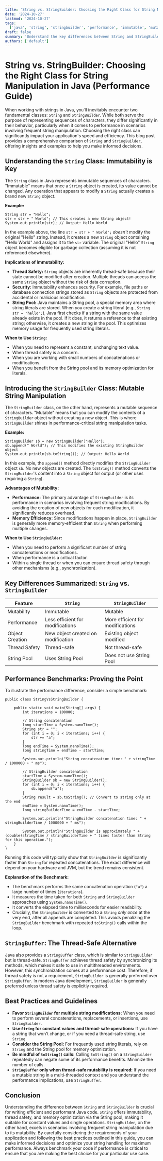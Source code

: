 ```yaml
---
title: 'String vs. StringBuilder: Choosing the Right Class for String Manipulation in Java (Performance Guide)'
date: '2024-10-27'
lastmod: '2024-10-27'
tags:
  ['java', 'string', 'stringbuilder', 'performance', 'immutable', 'mutable', 'string manipulation']
draft: false
summary: 'Understand the key differences between String and StringBuilder in Java. Learn when to use each class for optimal performance in string manipulation scenarios. Explore immutability, mutability, and code examples to guide your choice.'
authors: ['default']
---
```


# String vs. StringBuilder: Choosing the Right Class for String Manipulation in Java (Performance Guide)

When working with strings in Java, you'll inevitably encounter two fundamental classes: `String` and `StringBuilder`. While both serve the purpose of representing sequences of characters, they differ significantly in their behavior, particularly when it comes to performance in scenarios involving frequent string manipulation. Choosing the right class can significantly impact your application's speed and efficiency. This blog post provides a comprehensive comparison of `String` and `StringBuilder`, offering insights and examples to help you make informed decisions.

## Understanding the `String` Class: Immutability is Key

The `String` class in Java represents immutable sequences of characters. "Immutable" means that once a `String` object is created, its value cannot be changed. Any operation that appears to modify a `String` actually creates a brand new `String` object.

**Example:**

```plaintext
String str = "Hello";
str = str + " World"; // This creates a new String object!
System.out.println(str); // Output: Hello World
```

In the example above, the line `str = str + " World";` _doesn't_ modify the original "Hello" string. Instead, it creates a new `String` object containing "Hello World" and assigns it to the `str` variable. The original "Hello" `String` object becomes eligible for garbage collection (assuming it is not referenced elsewhere).

**Implications of Immutability:**

- **Thread Safety:** `String` objects are inherently thread-safe because their state cannot be modified after creation. Multiple threads can access the same `String` object without the risk of data corruption.
- **Security:** Immutability enhances security. For example, file paths or database connection strings stored as `String` objects are protected from accidental or malicious modification.
- **String Pool:** Java maintains a String pool, a special memory area where string literals are stored. When you create a string literal (e.g., `String str = "hello";`), Java first checks if a string with the same value already exists in the pool. If it does, it returns a reference to that existing string; otherwise, it creates a new string in the pool. This optimizes memory usage for frequently used string literals.

**When to Use `String`:**

- When you need to represent a constant, unchanging text value.
- When thread safety is a concern.
- When you are working with small numbers of concatenations or modifications.
- When you benefit from the String pool and its memory optimization for literals.

## Introducing the `StringBuilder` Class: Mutable String Manipulation

The `StringBuilder` class, on the other hand, represents a mutable sequence of characters. "Mutable" means that you can modify the contents of a `StringBuilder` object without creating a new object. This is where `StringBuilder` shines in performance-critical string manipulation tasks.

**Example:**

```plaintext
StringBuilder sb = new StringBuilder("Hello");
sb.append(" World"); // This modifies the existing StringBuilder object
System.out.println(sb.toString()); // Output: Hello World
```

In this example, the `append()` method directly modifies the `StringBuilder` object `sb`. No new objects are created. The `toString()` method converts the `StringBuilder`'s content into a `String` object for output (or other uses requiring a `String`).

**Advantages of Mutability:**

- **Performance:** The primary advantage of `StringBuilder` is its performance in scenarios involving frequent string modifications. By avoiding the creation of new objects for each modification, it significantly reduces overhead.
- **Memory Efficiency:** Since modifications happen in place, `StringBuilder` is generally more memory-efficient than `String` when performing multiple changes.

**When to Use `StringBuilder`:**

- When you need to perform a significant number of string concatenations or modifications.
- When performance is a critical factor.
- Within a single thread or when you can ensure thread safety through other mechanisms (e.g., synchronization).

## Key Differences Summarized: `String` vs. `StringBuilder`

| Feature         | `String`                           | `StringBuilder`                  |
| --------------- | ---------------------------------- | -------------------------------- |
| Mutability      | Immutable                          | Mutable                          |
| Performance     | Less efficient for modifications   | More efficient for modifications |
| Object Creation | New object created on modification | Existing object modified         |
| Thread Safety   | Thread-safe                        | Not thread-safe                  |
| String Pool     | Uses String Pool                   | Does not use String Pool         |

## Performance Benchmarks: Proving the Point

To illustrate the performance difference, consider a simple benchmark:

```plaintext
public class StringVsStringBuilder {

    public static void main(String[] args) {
        int iterations = 100000;

        // String concatenation
        long startTime = System.nanoTime();
        String str = "";
        for (int i = 0; i < iterations; i++) {
            str += "a";
        }
        long endTime = System.nanoTime();
        long stringTime = endTime - startTime;

        System.out.println("String concatenation time: " + stringTime / 1000000 + " ms");

        // StringBuilder concatenation
        startTime = System.nanoTime();
        StringBuilder sb = new StringBuilder();
        for (int i = 0; i < iterations; i++) {
            sb.append("a");
        }
        String result = sb.toString(); // Convert to string only at the end
        endTime = System.nanoTime();
        long stringBuilderTime = endTime - startTime;

        System.out.println("StringBuilder concatenation time: " + stringBuilderTime / 1000000 + " ms");

        System.out.println("StringBuilder is approximately " + (double)stringTime / stringBuilderTime + " times faster than String for this operation.");
    }
}
```

Running this code will typically show that `StringBuilder` is significantly faster than `String` for repeated concatenations. The exact difference will depend on your hardware and JVM, but the trend remains consistent.

**Explanation of the Benchmark:**

- The benchmark performs the same concatenation operation (`"a"`) a large number of times (`iterations`).
- It measures the time taken for both `String` and `StringBuilder` approaches using `System.nanoTime()`.
- It converts the elapsed time to milliseconds for easier readability.
- Crucially, the `StringBuilder` is converted to a `String` _only once_ at the very end, after all appends are completed. This avoids penalizing the `StringBuilder` benchmark with repeated `toString()` calls within the loop.

## `StringBuffer`: The Thread-Safe Alternative

Java also provides a `StringBuffer` class, which is similar to `StringBuilder` but is thread-safe. `StringBuffer` achieves thread safety by synchronizing its methods, which makes it safe to use in multithreaded environments. However, this synchronization comes at a performance cost. Therefore, if thread safety is not a requirement, `StringBuilder` is generally preferred over `StringBuffer`. In modern Java development, `StringBuilder` is generally preferred unless thread safety is explicitly required.

## Best Practices and Guidelines

- **Favor `StringBuilder` for multiple string modifications:** When you need to perform several concatenations, replacements, or insertions, use `StringBuilder`.
- **Use `String` for constant values and thread-safe operations:** If you have a string that won't change, or if you need a thread-safe string, use `String`.
- **Consider the String Pool:** For frequently used string literals, rely on `String` and the String pool for memory optimization.
- **Be mindful of `toString()` calls:** Calling `toString()` on a `StringBuilder` repeatedly can negate some of its performance benefits. Minimize the number of calls.
- **`StringBuffer` only when thread-safe mutability is required:** If you need a mutable string in a multi-threaded context and you understand the performance implications, use `StringBuffer`.

## Conclusion

Understanding the difference between `String` and `StringBuilder` is crucial for writing efficient and performant Java code. `String` offers immutability, thread safety, and memory optimization via the String pool, making it suitable for constant values and single operations. `StringBuilder`, on the other hand, excels in scenarios involving frequent string manipulation due to its mutability. By carefully considering the requirements of your application and following the best practices outlined in this guide, you can make informed decisions and optimize your string handling for maximum performance. Always benchmark your code if performance is critical to ensure that you are making the best choice for your particular use case.
